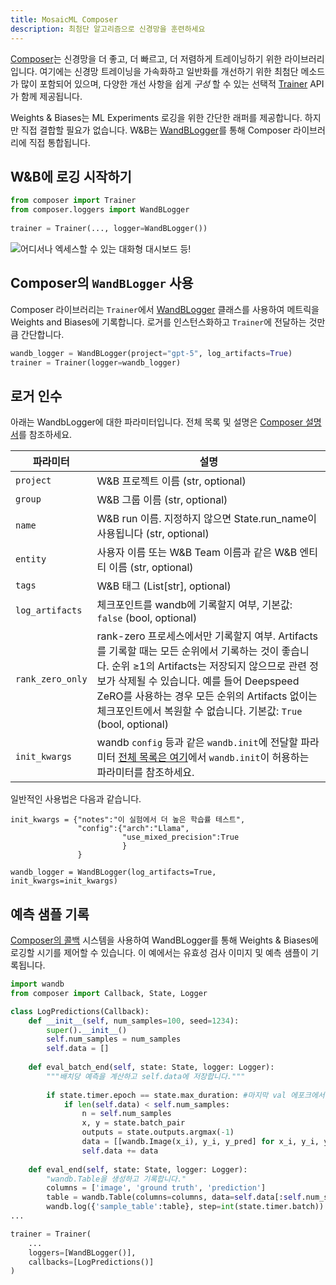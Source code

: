 ```yaml
---
title: MosaicML Composer
description: 최첨단 알고리즘으로 신경망을 훈련하세요
---
```


<Card title="Try in Colab" href="https://github.com/wandb/examples/blob/master/colabs/mosaicml/MosaicML_Composer_and_wandb.ipynb" icon="python"/>

[Composer](https://github.com/mosaicml/composer)는 신경망을 더 좋고, 더 빠르고, 더 저렴하게 트레이닝하기 위한 라이브러리입니다. 여기에는 신경망 트레이닝을 가속화하고 일반화를 개선하기 위한 최첨단 메소드가 많이 포함되어 있으며, 다양한 개선 사항을 쉽게 _구성_ 할 수 있는 선택적 [Trainer](https://docs.mosaicml.com/projects/composer/en/stable/trainer/using_the_trainer.html) API가 함께 제공됩니다.

Weights & Biases는 ML Experiments 로깅을 위한 간단한 래퍼를 제공합니다. 하지만 직접 결합할 필요가 없습니다. W&B는 [WandBLogger](https://docs.mosaicml.com/projects/composer/en/stable/trainer/file_uploading.html#weights-biases-artifacts)를 통해 Composer 라이브러리에 직접 통합됩니다.

## W&B에 로깅 시작하기

```python
from composer import Trainer
from composer.loggers import WandBLogger
﻿
trainer = Trainer(..., logger=WandBLogger())
```

<Frame>
    <img src="/images/integrations/n6P7K4M.gif" alt="어디서나 엑세스할 수 있는 대화형 대시보드 등!"  />
</Frame>

## Composer의 `WandBLogger` 사용

Composer 라이브러리는 `Trainer`에서 [WandBLogger](https://docs.mosaicml.com/projects/composer/en/stable/trainer/file_uploading.html#weights-biases-artifacts) 클래스를 사용하여 메트릭을 Weights and Biases에 기록합니다. 로거를 인스턴스화하고 `Trainer`에 전달하는 것만큼 간단합니다.

```python
wandb_logger = WandBLogger(project="gpt-5", log_artifacts=True)
trainer = Trainer(logger=wandb_logger)
```

## 로거 인수

아래는 WandbLogger에 대한 파라미터입니다. 전체 목록 및 설명은 [Composer 설명서](https://docs.mosaicml.com/projects/composer/en/stable/api_reference/generated/composer.loggers.WandBLogger.html)를 참조하세요.

| 파라미터                       | 설명                                                                                                                                                                                                                                                                                                                                                              |
| ------------------------------- | ------------------------------------------------------------------------------------------------------------------------------------------------------------------------------------------------------------------------------------------------------------------------------------------------------------------------------------------------------------------------ |
| `project`                 | W&B 프로젝트 이름 (str, optional)
| `group`                   | W&B 그룹 이름 (str, optional)
| `name`                   | W&B run 이름. 지정하지 않으면 State.run_name이 사용됩니다 (str, optional)
| `entity`                   | 사용자 이름 또는 W&B Team 이름과 같은 W&B 엔티티 이름 (str, optional)
| `tags`                   | W&B 태그 (List[str], optional)
| `log_artifacts`                 | 체크포인트를 wandb에 기록할지 여부, 기본값: `false` (bool, optional)|
| `rank_zero_only`         | rank-zero 프로세스에서만 기록할지 여부. Artifacts를 기록할 때는 모든 순위에서 기록하는 것이 좋습니다. 순위 ≥1의 Artifacts는 저장되지 않으므로 관련 정보가 삭제될 수 있습니다. 예를 들어 Deepspeed ZeRO를 사용하는 경우 모든 순위의 Artifacts 없이는 체크포인트에서 복원할 수 없습니다. 기본값: `True` (bool, optional)
| `init_kwargs`                   | wandb `config` 등과 같은 `wandb.init`에 전달할 파라미터 [전체 목록은 여기](/ko/models/ref/python/init)에서 `wandb.init`이 허용하는 파라미터를 참조하세요.


일반적인 사용법은 다음과 같습니다.

```
init_kwargs = {"notes":"이 실험에서 더 높은 학습률 테스트", 
               "config":{"arch":"Llama",
                         "use_mixed_precision":True
                         }
               }

wandb_logger = WandBLogger(log_artifacts=True, init_kwargs=init_kwargs)
```

## 예측 샘플 기록

[Composer의 콜백](https://docs.mosaicml.com/projects/composer/en/stable/trainer/callbacks.html) 시스템을 사용하여 WandBLogger를 통해 Weights & Biases에 로깅할 시기를 제어할 수 있습니다. 이 예에서는 유효성 검사 이미지 및 예측 샘플이 기록됩니다.

```python
import wandb
from composer import Callback, State, Logger

class LogPredictions(Callback):
    def __init__(self, num_samples=100, seed=1234):
        super().__init__()
        self.num_samples = num_samples
        self.data = []
        
    def eval_batch_end(self, state: State, logger: Logger):
        """배치당 예측을 계산하고 self.data에 저장합니다."""
        
        if state.timer.epoch == state.max_duration: #마지막 val 에포크에서
            if len(self.data) < self.num_samples:
                n = self.num_samples
                x, y = state.batch_pair
                outputs = state.outputs.argmax(-1)
                data = [[wandb.Image(x_i), y_i, y_pred] for x_i, y_i, y_pred in list(zip(x[:n], y[:n], outputs[:n]))]
                self.data += data
            
    def eval_end(self, state: State, logger: Logger):
        "wandb.Table을 생성하고 기록합니다."
        columns = ['image', 'ground truth', 'prediction']
        table = wandb.Table(columns=columns, data=self.data[:self.num_samples])
        wandb.log({'sample_table':table}, step=int(state.timer.batch))         
...

trainer = Trainer(
    ...
    loggers=[WandBLogger()],
    callbacks=[LogPredictions()]
)
```